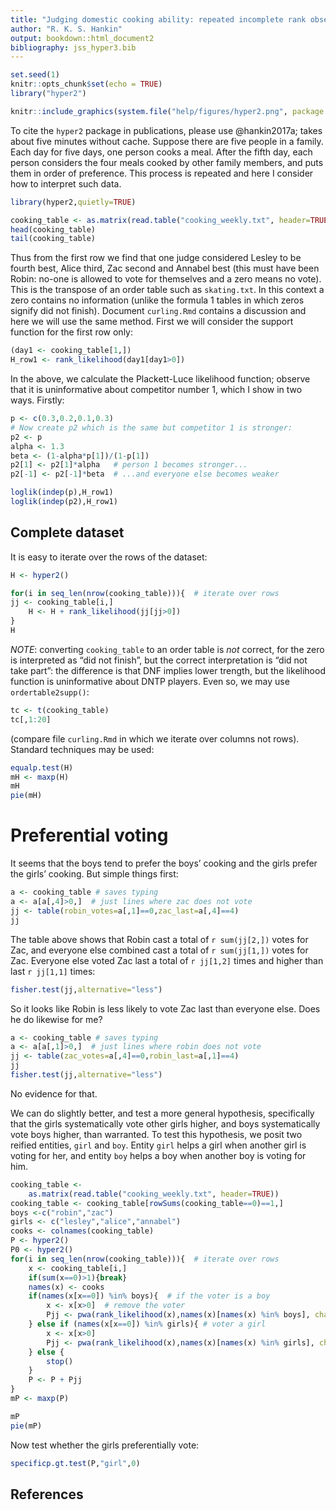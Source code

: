 ```yaml
---
title: "Judging domestic cooking ability: repeated incomplete rank observations"
author: "R. K. S. Hankin"
output: bookdown::html_document2
bibliography: jss_hyper3.bib
---
```


```r
set.seed(1)
knitr::opts_chunk$set(echo = TRUE)
library("hyper2")
```

```r
knitr::include_graphics(system.file("help/figures/hyper2.png", package = "hyper2"))
```

To cite the `hyper2` package in publications, please use @hankin2017a;
takes about five minutes without cache.  Suppose there are five people
in a family.  Each day for five days, one person cooks a meal.  After
the fifth day, each person considers the four meals cooked by other
family members, and puts them in order of preference.  This process is
repeated and here I consider how to interpret such data.

```r
library(hyper2,quietly=TRUE)
```


```r
cooking_table <- as.matrix(read.table("cooking_weekly.txt", header=TRUE))
head(cooking_table)
tail(cooking_table)
```
Thus from the first row we find that one judge considered Lesley to be
fourth best, Alice third, Zac second and Annabel best (this must have
been Robin: no-one is allowed to vote for themselves and a zero means
no vote).  This is the transpose of an order table such as
`skating.txt`.  In this context a zero contains no information (unlike
the formula 1 tables in which zeros signify did not finish).  Document
`curling.Rmd` contains a discussion and here we will use the same
method.  First we will consider the support function for the first row only:

```r
(day1 <- cooking_table[1,])
H_row1 <- rank_likelihood(day1[day1>0])
```
 
In the above, we calculate the Plackett-Luce likelihood function;
observe that it is uninformative about competitor number 1, which I
show in two ways.  Firstly:

```r
p <- c(0.3,0.2,0.1,0.3)
# Now create p2 which is the same but competitor 1 is stronger:
p2 <- p
alpha <- 1.3
beta <- (1-alpha*p[1])/(1-p[1])
p2[1] <- p2[1]*alpha   # person 1 becomes stronger...
p2[-1] <- p2[-1]*beta  # ...and everyone else becomes weaker

loglik(indep(p),H_row1)
loglik(indep(p2),H_row1)
```

## Complete dataset {-}

It is easy to iterate over the rows of the dataset:

```r
H <- hyper2()

for(i in seq_len(nrow(cooking_table))){  # iterate over rows
jj <- cooking_table[i,] 
    H <- H + rank_likelihood(jj[jj>0])
}
H
```


*NOTE*: converting `cooking_table` to an order table is _not_ correct,
for the zero is interpreted as "did not finish", but the correct
interpretation is "did not take part": the difference is that DNF
implies lower trength, but the likelihood function is uninformative
about DNTP players.  Even so, we may use `ordertable2supp()`:

```r
tc <- t(cooking_table)
tc[,1:20]
```

(compare file `curling.Rmd` in which we iterate over columns not rows).
Standard techniques may be used:


```r
equalp.test(H)
mH <- maxp(H)
mH
pie(mH)
```


# Preferential voting {-}


It seems that the boys tend to prefer the boys' cooking and the girls
prefer the girls' cooking.  But simple things first:

```r
a <- cooking_table # saves typing
a <- a[a[,4]>0,]  # just lines where zac does not vote
jj <- table(robin_votes=a[,1]==0,zac_last=a[,4]==4)
jj
```

The table above shows that Robin cast a total of `r sum(jj[2,])` votes
for Zac, and everyone else combined cast a total of `r sum(jj[1,])`
votes for Zac.  Everyone else voted Zac last a total of `r jj[1,2]`
times and higher than last `r jj[1,1]` times:

```r
fisher.test(jj,alternative="less")
```

So it looks like Robin is less likely to vote Zac last than everyone
else.  Does he do likewise for me?

```r
a <- cooking_table # saves typing
a <- a[a[,1]>0,]  # just lines where robin does not vote
jj <- table(zac_votes=a[,4]==0,robin_last=a[,1]==4)
jj
fisher.test(jj,alternative="less")
```

No evidence for that.

We can do slightly better, and test a more general hypothesis,
specifically that the girls systematically vote other girls higher,
and boys systematically vote boys higher, than warranted.  To test
this hypothesis, we posit two reified entities, `girl` and `boy`.
Entity `girl` helps a girl when another girl is voting for her, and
entity `boy` helps a boy when another boy is voting for him.

```r
cooking_table <-
	as.matrix(read.table("cooking_weekly.txt", header=TRUE))
cooking_table <- cooking_table[rowSums(cooking_table==0)==1,]
boys <-c("robin","zac")
girls <- c("lesley","alice","annabel")
cooks <- colnames(cooking_table)
P <- hyper2()
P0 <- hyper2()
for(i in seq_len(nrow(cooking_table))){  # iterate over rows
    x <- cooking_table[i,] 
	if(sum(x==0)>1){break}
    names(x) <- cooks
	if(names(x[x==0]) %in% boys){  # if the voter is a boy
		x <- x[x>0]  # remove the voter
		Pjj <- pwa(rank_likelihood(x),names(x)[names(x) %in% boys], chameleon="boy")
	} else if (names(x[x==0]) %in% girls){ # voter a girl
		x <- x[x>0]
		Pjj <- pwa(rank_likelihood(x),names(x)[names(x) %in% girls], chameleon="girl")
	} else {
		stop()
	}
    P <- P + Pjj
}
mP <- maxp(P)
```

```r
mP
pie(mP)
```


Now test whether the girls preferentially vote:

```r
specificp.gt.test(P,"girl",0)
```

## References {-}